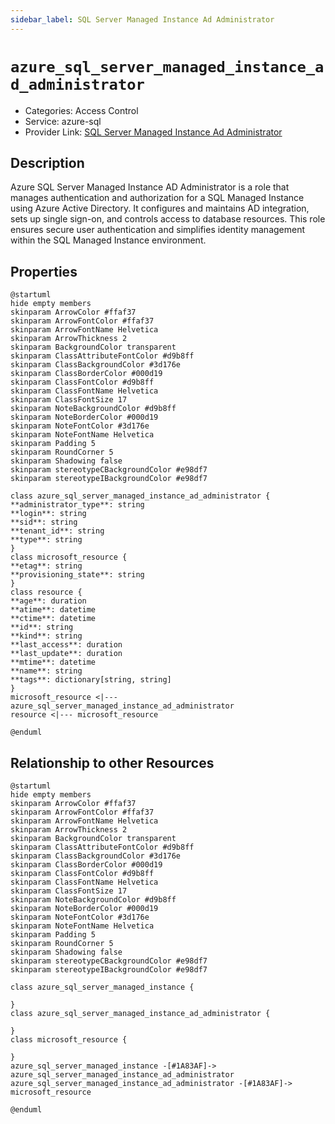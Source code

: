 ```yaml
---
sidebar_label: SQL Server Managed Instance Ad Administrator
---
```


# `azure_sql_server_managed_instance_ad_administrator`

- Categories: Access Control
- Service: azure-sql
- Provider Link: [SQL Server Managed Instance Ad Administrator](https://learn.microsoft.com/en-us/azure/azure-sql/managed-instance/authentication-aad-configure?view=azuresql#provision-azure-ad-administrator)

## Description
Azure SQL Server Managed Instance AD Administrator is a role that manages authentication and authorization for a SQL Managed Instance using Azure Active Directory. It configures and maintains AD integration, sets up single sign-on, and controls access to database resources. This role ensures secure user authentication and simplifies identity management within the SQL Managed Instance environment.

## Properties
<ZoomPanPinch>

```kroki imgType="plantuml" imgAlt="Diagram of SQL Server Managed Instance Ad Administrator data model"
@startuml
hide empty members
skinparam ArrowColor #ffaf37
skinparam ArrowFontColor #ffaf37
skinparam ArrowFontName Helvetica
skinparam ArrowThickness 2
skinparam BackgroundColor transparent
skinparam ClassAttributeFontColor #d9b8ff
skinparam ClassBackgroundColor #3d176e
skinparam ClassBorderColor #000d19
skinparam ClassFontColor #d9b8ff
skinparam ClassFontName Helvetica
skinparam ClassFontSize 17
skinparam NoteBackgroundColor #d9b8ff
skinparam NoteBorderColor #000d19
skinparam NoteFontColor #3d176e
skinparam NoteFontName Helvetica
skinparam Padding 5
skinparam RoundCorner 5
skinparam Shadowing false
skinparam stereotypeCBackgroundColor #e98df7
skinparam stereotypeIBackgroundColor #e98df7

class azure_sql_server_managed_instance_ad_administrator {
**administrator_type**: string
**login**: string
**sid**: string
**tenant_id**: string
**type**: string
}
class microsoft_resource {
**etag**: string
**provisioning_state**: string
}
class resource {
**age**: duration
**atime**: datetime
**ctime**: datetime
**id**: string
**kind**: string
**last_access**: duration
**last_update**: duration
**mtime**: datetime
**name**: string
**tags**: dictionary[string, string]
}
microsoft_resource <|--- azure_sql_server_managed_instance_ad_administrator
resource <|--- microsoft_resource

@enduml
```

</ZoomPanPinch>


## Relationship to other Resources
<ZoomPanPinch>

```kroki imgType="plantuml" imgAlt="Diagram of SQL Server Managed Instance Ad Administrator resource relationships"
@startuml
hide empty members
skinparam ArrowColor #ffaf37
skinparam ArrowFontColor #ffaf37
skinparam ArrowFontName Helvetica
skinparam ArrowThickness 2
skinparam BackgroundColor transparent
skinparam ClassAttributeFontColor #d9b8ff
skinparam ClassBackgroundColor #3d176e
skinparam ClassBorderColor #000d19
skinparam ClassFontColor #d9b8ff
skinparam ClassFontName Helvetica
skinparam ClassFontSize 17
skinparam NoteBackgroundColor #d9b8ff
skinparam NoteBorderColor #000d19
skinparam NoteFontColor #3d176e
skinparam NoteFontName Helvetica
skinparam Padding 5
skinparam RoundCorner 5
skinparam Shadowing false
skinparam stereotypeCBackgroundColor #e98df7
skinparam stereotypeIBackgroundColor #e98df7

class azure_sql_server_managed_instance {

}
class azure_sql_server_managed_instance_ad_administrator {

}
class microsoft_resource {

}
azure_sql_server_managed_instance -[#1A83AF]-> azure_sql_server_managed_instance_ad_administrator
azure_sql_server_managed_instance_ad_administrator -[#1A83AF]-> microsoft_resource

@enduml
```

</ZoomPanPinch>




